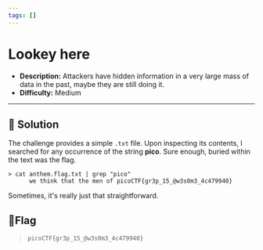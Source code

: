 ---
tags: []
---
# Lookey here

- **Description:** Attackers have hidden information in a very large mass of data in the past, maybe they are still doing it.
- **Difficulty:** Medium

---

## 🔎 Solution
The challenge provides a simple `.txt` file. 
Upon inspecting its contents, I searched for any occurrence of the string **pico**. 
Sure enough, buried within the text was the flag.
```
> cat anthem.flag.txt | grep "pico"                                     
      we think that the men of picoCTF{gr3p_15_@w3s0m3_4c479940}
```
Sometimes, it's really just that straightforward.

## 🚩Flag
> `picoCTF{gr3p_15_@w3s0m3_4c479940}`